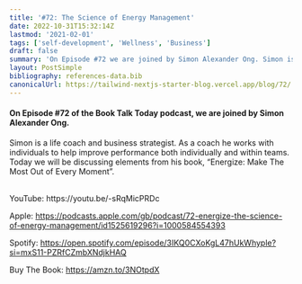 ```yaml
---
title: '#72: The Science of Energy Management'
date: 2022-10-31T15:32:14Z
lastmod: '2021-02-01'
tags: ['self-development', 'Wellness', 'Business']
draft: false
summary: 'On Episode #72 we are joined by Simon Alexander Ong. Simon is a life coach and business strategist. As a coach he works with individuals to help improve performance both individually and within teams. Today we will be discussing elements from his book, “Energize: Make The Most Out of Every Moment”.'
layout: PostSimple
bibliography: references-data.bib
canonicalUrl: https://tailwind-nextjs-starter-blog.vercel.app/blog/72/
---
```


#### On Episode #72 of the Book Talk Today podcast, we are joined by Simon Alexander Ong.

Simon is a life coach and business strategist. As a coach he works with individuals to help improve performance both individually and within teams. Today we will be discussing elements from his book, “Energize: Make The Most Out of Every Moment”.

<br />
YouTube: https://youtu.be/-sRqMicPRDc

Apple: https://podcasts.apple.com/gb/podcast/72-energize-the-science-of-energy-management/id1525619296?i=1000584554393

Spotify: https://open.spotify.com/episode/3IKQ0CXoKgL47hUkWhyple?si=mxS11-PZRfCZmbXNdjkHAQ

Buy The Book: https://amzn.to/3NOtpdX
